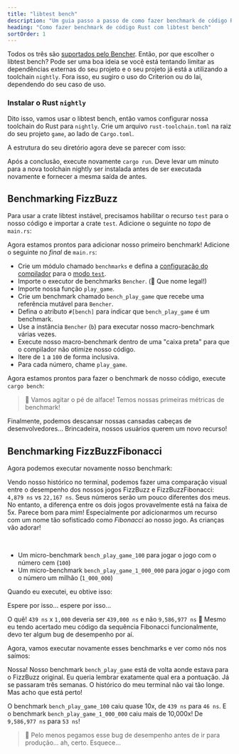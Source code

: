 ```yaml
---
title: "libtest bench"
description: "Um guia passo a passo de como fazer benchmark de código Rust com o libtest bench"
heading: "Como fazer benchmark de código Rust com libtest bench"
sortOrder: 1
---
```



<Benchmarking />

<WhatIsRust />

<FizzBuzzRust />

<StepByStepRust />

<MicroVsMacro />

<BenchmarkingRust />

Todos os três são [suportados pelo Bencher](/docs/pt/explanation/adapters/). Então, por que escolher o libtest bench?
Pode ser uma boa ideia se você está tentando limitar as dependências externas do seu projeto
e o seu projeto já está a utilizando a toolchain `nightly`.
Fora isso, eu sugiro o uso do Criterion ou do Iai, dependendo do seu caso de uso.

### Instalar o Rust `nightly`

Dito isso, vamos usar o libtest bench, então vamos configurar nossa toolchain do Rust para `nightly`.
Crie um arquivo `rust-toolchain.toml` na raiz do seu projeto `game`, ao lado de `Cargo.toml`.

<RustToolchainRustBenchCode />

A estrutura do seu diretório agora deve se parecer com isso:

<RustToolchainRustBenchTree />

Após a conclusão, execute novamente `cargo run`.
Deve levar um minuto para a nova toolchain nightly ser instalada
antes de ser executada novamente e fornecer a mesma saída de antes.

<FizzBuzzRefactorRust />

## Benchmarking FizzBuzz

Para usar a crate libtest instável, precisamos habilitar o recurso `test` para o nosso código e importar a crate `test`. Adicione o seguinte no _topo_ de `main.rs`:

<TestCreateRustBenchCode />

Agora estamos prontos para adicionar nosso primeiro benchmark!
Adicione o seguinte no _final_ de `main.rs`:

<BenchPlayGameRustBenchCode />

- Crie um módulo chamado `benchmarks` e defina a
  [configuração do compilador](https://doc.rust-lang.org/reference/conditional-compilation.html#the-cfg-attribute)
  para o [modo `test`](https://doc.rust-lang.org/book/ch11-03-test-organization.html#the-tests-module-and-cfgtest).
- Importe o executor de benchmarks `Bencher`. (🐰 Que nome legal!)
- Importe nossa função `play_game`.
- Crie um benchmark chamado `bench_play_game` que recebe uma referência mutável para `Bencher`.
- Defina o atributo `#[bench]` para indicar que `bench_play_game` é um benchmark.
- Use a instância `Bencher` (`b`) para executar nosso macro-benchmark várias vezes.
- Execute nosso macro-benchmark dentro de uma "caixa preta" para que o compilador não otimize nosso código.
- Itere de `1` a `100` de forma inclusiva.
- Para cada número, chame `play_game`.

Agora estamos prontos para fazer o benchmark de nosso código, execute `cargo bench`:

<BenchPlayGameRustBenchOutput />

> 🐰 Vamos agitar o pé de alface! Temos nossas primeiras métricas de benchmark!

Finalmente, podemos descansar nossas cansadas cabeças de desenvolvedores...
Brincadeira, nossos usuários querem um novo recurso!

<FizzBuzzFibonacciRust>
  <PlayGameRustCode />
</FizzBuzzFibonacciRust>

## Benchmarking FizzBuzzFibonacci

Agora podemos executar novamente nosso benchmark:

<BenchPlayGameFibonacciRustBenchOutput />

Vendo nosso histórico no terminal,
podemos fazer uma comparação visual entre o desempenho dos nossos jogos FizzBuzz e FizzBuzzFibonacci: `4,879 ns` vs `22,167 ns`.
Seus números serão um pouco diferentes dos meus.
No entanto, a diferença entre os dois jogos provavelmente está na faixa de 5x.
Parece bom para mim! Especialmente por adicionarmos um recurso com um nome tão sofisticado como _Fibonacci_ ao nosso jogo.
As crianças vão adorar!

<FizzBuzzFibonacciOpenRust>
  <FizzBuzzFibonacciOpenRustCode />
</FizzBuzzFibonacciOpenRust>

<TheEnd />

<br />

<OnFire />

<BenchPlayGameOnFireRustBenchCode />

- Um micro-benchmark `bench_play_game_100` para jogar o jogo com o número cem (`100`)
- Um micro-benchmark `bench_play_game_1_000_000` para jogar o jogo com o número um milhão (`1_000_000`)

Quando eu executei, eu obtive isso:

<BenchPlayGameOnFireRustBenchOutputStart />

Espere por isso... espere por isso...

<BenchPlayGameOnFireRustBenchOutput />

O quê! `439 ns` x `1,000` deveria ser `439,000 ns` e não `9,586,977 ns` 🤯
Mesmo eu tendo acertado meu código da sequência Fibonacci funcionalmente, devo ter algum bug de desempenho por aí.

<FizzBuzzFibonacciFixRust />

Agora, vamos executar novamente esses benchmarks e ver como nós nos saímos:

<BenchPlayGameFixRustBenchOutput />

Nossa! Nosso benchmark `bench_play_game` está de volta aonde estava para o FizzBuzz original.
Eu queria lembrar exatamente qual era a pontuação. Já se passaram três semanas.
O histórico do meu terminal não vai tão longe.
Mas acho que está perto!

O benchmark `bench_play_game_100` caiu quase 10x, de `439 ns` para `46 ns`.
E o benchmark `bench_play_game_1_000_000` caiu mais de 10,000x! De `9,586,977 ns` para `53 ns`!

> 🐰 Pelo menos pegamos esse bug de desempenho antes de ir para produção... ah, certo. Esquece...

<CatchInCi />

<CatchInCiRustBenchOutput />

<CatchInCiPlot />

<CatchInCiPlotRustBench title="Como Fazer Benchmark Rust com libtest bench" />

<BencherFooter />

